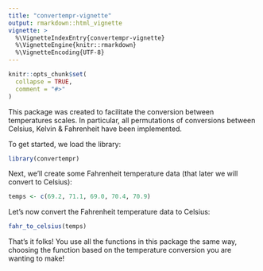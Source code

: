 ```yaml
---
title: "convertempr-vignette"
output: rmarkdown::html_vignette
vignette: >
  %\VignetteIndexEntry{convertempr-vignette}
  %\VignetteEngine{knitr::rmarkdown}
  %\VignetteEncoding{UTF-8}
---
```


```r
knitr::opts_chunk$set(
  collapse = TRUE,
  comment = "#>"
)
```

This package was created to facilitate the conversion between temperatures scales. In particular, all permutations of conversions between Celsius, Kelvin & Fahrenheit have been implemented. 

To get started, we load the library:

```r
library(convertempr)
```

Next, we'll create some Fahrenheit temperature data (that later we will convert to Celsius):

```r
temps <- c(69.2, 71.1, 69.0, 70.4, 70.9)
```

Let's now convert the Fahrenheit temperature data to Celsius:

```r
fahr_to_celsius(temps)
```

That's it folks! You use all the functions in this package the same way, choosing the function based on the temperature conversion you are wanting to make!
